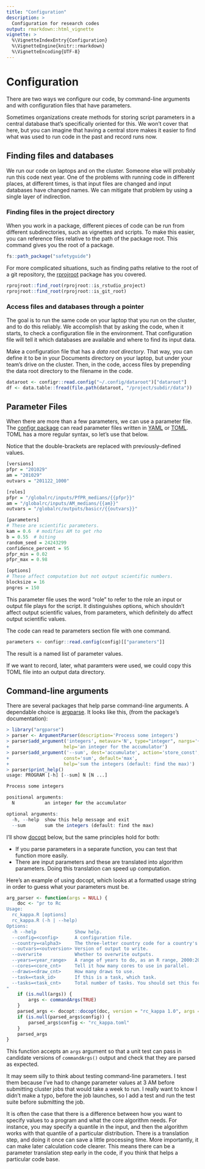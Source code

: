 ```yaml
---
title: "Configuration"
description: >
  Configuration for research codes
output: rmarkdown::html_vignette
vignette: >
  %\VignetteIndexEntry{Configuration}
  %\VignetteEngine{knitr::rmarkdown}
  %\VignetteEncoding{UTF-8}
---
```


# Configuration

There are two ways we configure our code, by command-line arguments and with configuration files that have parameters.

Sometimes organizations create methods for storing script parameters in a central database that's specifically oriented for this. We won't cover that here, but you can imagine that having a central store makes it easier to find what was used to run code in the past and record runs now.

## Finding files and databases

We run our code on laptops and on the cluster. Someone else will probably run this code next year. One of the problems with running code in different places, at different times, is that input files are changed and input databases have changed names. We can mitigate that problem by using a single layer of indirection.

### Finding files in the project directory

When you work in a package, different pieces of code can be run from different subdirectories, such as vignettes and scripts. To make this easier, you can reference files relative to the path of the package root. This command gives you the root of a package.

```r
fs::path_package("safetyguide")
```

For more complicated situations, such as finding paths relative to the root of a git repository, the [rprojroot](https://github.com/r-lib/rprojroot) package has you covered.

```r
rprojroot::find_root(rprojroot::is_rstudio_project)
rprojroot::find_root(rprojroot::is_git_root)
```


### Access files and databases through a pointer

The goal is to run the same code on your laptop that you run on the cluster, and to do this reliably. We accomplish that by asking the code, when it starts, to check a configuration file in the environment. That configuration file will tell it which databases are available and where to find its input data.

Make a configuration file that has a _data root directory_. That way, you can define it to be in your Documents directory on your laptop, but under your team's drive on the cluster. Then, in the code, access files by prepending the data root directory to the filename in the code.

```r
dataroot <- configr::read.config("~/.config/dataroot")["dataroot"]
df <- data.table::fread(file.path(dataroot, "/project/subdir/data"))
```


## Parameter Files

When there are more than a few parameters, we can use a parameter file. The [configr package](https://cran.r-project.org/web/packages/config/vignettes/introduction.html) can read parameter files written in [YAML](https://yaml.org) or 
[TOML](https://toml.io). TOML has a more regular syntax, so let's use that below.

Notice that the double-brackets are replaced with previously-defined values.

```R
[versions]
pfpr = "201029"
am = "201029"
outvars = "201122_1000"

[roles]
pfpr = "/globalrc/inputs/PfPR_medians/{{pfpr}}"
am = "/globalrc/inputs/AM_medians/{{am}}"
outvars = "/globalrc/outputs/basicr/{{outvars}}"

[parameters]
# These are scientific parameters.
kam = 0.6  # modifies AM to get rho
b = 0.55  # biting
random_seed = 24243299
confidence_percent = 95
pfpr_min = 0.02
pfpr_max = 0.98

[options]
# These affect computation but not output scientific numbers.
blocksize = 16
pngres = 150
```

This parameter file uses the word "role" to refer to the role an input or output file plays for the script. It distinguishes options, which shouldn't affect output scientific values, from parameters, which definitely do affect output scientific values.

The code can read te parameters section file with one command.
```r
parameters <- configr::read.config(config)[["parameters"]]
```
The result is a named list of parameter values.

If we want to record, later, what paramters were used, we could copy this TOML file into an output data directory.

## Command-line arguments

There are several packages that help parse command-line arguments. A dependable choice is [argparse](https://github.com/trevorld/r-argparse). It looks like this, (from the package's documentation):

```r
> library("argparse")
> parser <- ArgumentParser(description='Process some integers')
> parser$add_argument('integers', metavar='N', type="integer", nargs='+',
+                    help='an integer for the accumulator')
> parser$add_argument('--sum', dest='accumulate', action='store_const',
+                    const='sum', default='max',
+                    help='sum the integers (default: find the max)')
> parser$print_help()
usage: PROGRAM [-h] [--sum] N [N ...]

Process some integers

positional arguments:
  N           an integer for the accumulator

optional arguments:
  -h, --help  show this help message and exit
  --sum       sum the integers (default: find the max)
```


I'll show [docopt](https://github.com/docopt/docopt.R) below, but the same principles hold for both:

- If you parse parameters in a separate function, you can test that function more easily.
- There are input parameters and these are translated into algorithm parameters. Doing this translation can speed up computation.

Here's an example of using docopt, which looks at a formatted usage string in order to guess what your parameters must be.
```r
arg_parser <- function(args = NULL) {
    doc <- "pr to Rc
Usage:
  rc_kappa.R [options]
  rc_kappa.R (-h | --help)
Options:
  -h --help              Show help.
  --config=<config>      A configuration file.
  --country=<alpha3>     The three-letter country code for a country's outline.
  --outvars=<outversion> Version of output to write.
  --overwrite            Whether to overwrite outputs.
  --years=<year_range>   A range of years to do, as an R range, 2000:2010.
  --cores=<core_cnt>     Tell it how many cores to use in parallel.
  --draws=<draw_cnt>     How many draws to use.
  --task=<task_id>       If this is a task, which task.
  --tasks=<task_cnt>     Total number of tasks. You should set this for workers.
"
    if (is.null(args)) {
        args <- commandArgs(TRUE)
    }
    parsed_args <- docopt::docopt(doc, version = "rc_kappa 1.0", args = args)
    if (is.null(parsed_args$config)) {
        parsed_args$config <- "rc_kappa.toml"
    }
    parsed_args
}
```
This function accepts an `args` argument so that a unit test can pass in candidate versions of `commandArgs()` output and check that they are parsed as expected.

It may seem silly to think about testing command-line parameters. I test them because I've had to change parameter values at 3 AM before submitting cluster jobs that would take a week to run. I really want to know I didn't make a typo, before the job launches, so I add a test and run the test suite before submitting the job.

It is often the case that there is a difference between how you want to specify values to a program and what the core algorithm needs. For instance, you may specify a quantile in the input, and then the algorithm works with that quantile of a particular distribution. There is a translation step, and doing it once can save a little processing time. More importantly, it can make later calculation code clearer. This means there can be a parameter translation step early in the code, if you think that helps a particular code base.
